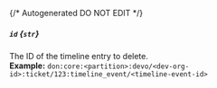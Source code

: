 {/* Autogenerated DO NOT EDIT  */}
##### `id` *{`str`}*
The ID of the timeline entry to delete.
<br/>
**Example:** `don:core:<partition>:devo/<dev-org-id>:ticket/123:timeline_event/<timeline-event-id>`



